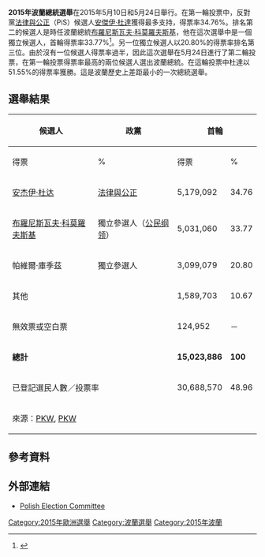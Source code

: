 {{expand|time=2016-03-20T15:05:42+00:00}}
{{Infobox election
|election_name = 2015年波蘭總統選舉
|country = Poland|type = 總統|ongoing = no|previous_election = 2010年波蘭總統選舉
|previous_year = 2010
|election_date = 2015年5月10日（第一輪）<br>{{nowrap|2015年5月24日（第二輪）}}
|next_election = 2020年波蘭總統選舉|next_year = 2020
|turnout= 48.96%（第一輪）<br> 55.34%（第二輪）
|image1 = [[File:Andrzej_Duda_(9851867824)_(cropped).jpg|150x150px]]|nominee1 = [[安傑伊·杜達|安傑伊·杜達]]|party1 = [[法律與公正|法律與公正]]|popular_vote1 = 8,630,627|percentage1 = 51.55%
|title = [[波蘭總統|總統]]
|before_election = [[布羅尼斯瓦夫·科莫羅夫斯基|布羅尼斯瓦夫·科莫羅夫斯基]]|before_party = [[公民綱領_(波蘭)|公民纲领]]
|after_election = [[安傑伊·杜達|安傑伊·杜達]]|after_party = [[法律與公正|法律與公正]]
|image2 = [[File:KPRP_20130131_WG_305_BRONISLAW_KOMOROWSKI.jpg|150x150px]]|nominee2 = [[布羅尼斯瓦夫·科莫羅夫斯基|布羅尼斯瓦夫·科莫羅夫斯基]]|party2 = 獨立參選人|popular_vote2 = 8,112,311|percentage2 = 48.45%
}}

'''2015年波蘭總統選舉'''在2015年5月10日和5月24日舉行。在第一輪投票中，反對黨[[法律與公正|法律與公正]]（PiS）候選人[[安傑伊·杜達|安傑伊·杜達]]獲得最多支持，得票率34.76%。排名第二的候選人是時任波蘭總統[[布羅尼斯瓦夫·科莫羅夫斯基|布羅尼斯瓦夫·科莫羅夫斯基]]，他在這次選舉中是一個獨立候選人，首輪得票率33.77%<ref>{{cite news|title=Platforma "murem" za Bronisławem Komorowskim. Premier Kopacz apeluje: Polacy, wybierzcie właściwie|trans_title=Civic Platform fully supports Bronisław Komorowski. Premier Kopacz appeals: Poles, make the right choice|date=2015-02-06|url=http://www.polskieradio.pl/5/3/Artykul/1371624,Platforma-murem-za-Bronislawem-Komorowskim-Premier-Kopacz-apeluje-Polacy-wybierzcie-wlasciwie|newspaper=Polskie Radio|access-date=2015-07-13|archive-date=2018-07-18|archive-url=https://web.archive.org/web/20180718001546/https://www.polskieradio.pl/5/3/Artykul/1371624,Platforma-murem-za-Bronislawem-Komorowskim-Premier-Kopacz-apeluje-Polacy-wybierzcie-wlasciwie|dead-url=no}}</ref>。另一位獨立候選人{{link-en|帕維爾·庫季茲|Paweł Kukiz|帕維爾·庫季茲}}以20.80%的得票率排名第三位。由於沒有一位候選人得票率過半，因此這次選舉在5月24日進行了第二輪投票，在第一輪投票得票率最高的兩位候選人選出波蘭總統。在這輪投票中杜達以51.55%的得票率獲勝。這是波蘭歷史上差距最小的一次總統選舉。

==選舉結果==
{| class=wikitable style=text-align:right
!rowspan=2|候選人
!rowspan=2|政黨
!colspan=2|首輪
!colspan=2|次輪
|-
!得票
!%
!得票
!%
|-
|align=left|[[安杰伊·杜达|安杰伊·杜达]]||align=left|[[法律與公正|法律與公正]]||5,179,092||34.76||8,630,627||51.55
|-
|align=left|[[布羅尼斯瓦夫·科莫羅夫斯基|布羅尼斯瓦夫·科莫羅夫斯基]]||align=left|獨立參選人（[[公民綱領_(波蘭)|公民纲领]]）||5,031,060||33.77||8,112,311||48.45
|-
|align=left| 帕維爾·庫季茲 ||align=left|獨立參選人||3,099,079||20.80||colspan=2 rowspan=1|
|-
|align=left| 其他 ||align=left|  || 1,589,703 || 10.67
|-
|align=left colspan=2| 無效票或空白票 ||124,952|| － ||250,231|| －
|-
|align=left colspan=2|'''總計'''||'''15,023,886'''||'''100'''||'''16,993,169'''||'''100'''
|-
|align=left colspan=2| 已登記選民人數／投票率 ||30,688,570||48.96||30,709,281||55.34
|-
|align=left colspan=6| 來源：[http://prezydent2015.pkw.gov.pl/pliki/1_Obwieszczenie.pdf PKW]{{Wayback|url=http://prezydent2015.pkw.gov.pl/pliki/1_Obwieszczenie.pdf |date=20200513113804 }}, [http://prezydent2015.pkw.gov.pl/pliki/1432571989_obwieszczenie.pdf PKW]{{Wayback|url=http://prezydent2015.pkw.gov.pl/pliki/1432571989_obwieszczenie.pdf |date=20200829030638 }}
|}

==參考資料==
{{reflist}}
==外部連結==
{{Commons category|Polish presidential elections 2015}}
*[http://pkw.gov.pl/ Polish Election Committee]{{Wayback|url=http://pkw.gov.pl/ |date=20160312221547 }} {{pl icon}}

{{波蘭選舉}}
[[Category:2015年歐洲選舉|Category:2015年歐洲選舉]]
[[Category:波蘭選舉|Category:波蘭選舉]]
[[Category:2015年波蘭|Category:2015年波蘭]]